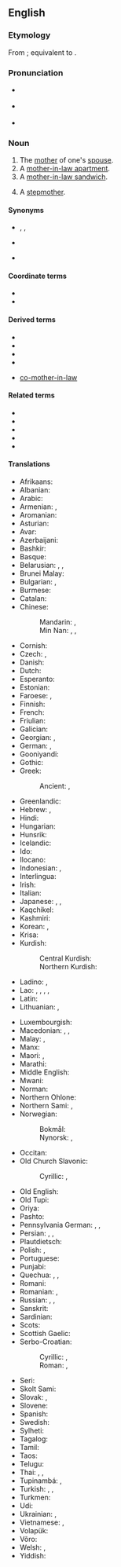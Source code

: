 ==English==
{{wikipedia}}

===Etymology===
From {{inh|en|enm|moder in lawe}}; equivalent to {{suffix|en|mother|in-law}}.

===Pronunciation===
* {{a|UK}} {{IPA|en|/ˈmʌ.ðəɹ.ɪnˌlɔː/}}
* {{a|US}} {{IPA|en|/ˈmʌ.ðəɹ.ɪnˌlɑː/}}
* {{audio|en|en-us-mother-in-law.ogg|Audio (US)}}

===Noun===
{{en-noun|head=[[mother]]-[[in]]-[[law]]|mothers-in-law|mother-in-laws|pl2qual=colloquial, nonstandard}}

# The [[mother]] of one's [[spouse]].
# A [[mother-in-law apartment]].
# A [[mother-in-law sandwich]].
# {{lb|en|dated}} A [[stepmother]].

====Synonyms====
* {{l|en|ma-in-law}} {{q|colloquial}}, {{l|en|mom-in-law}} {{q|US|informal}}, {{l|en|mum-in-law}} {{q|British|informal}}
* {{l|en|saas}} {{q|India}}
* {{l|en|shviger}} {{q|US slang}}

====Coordinate terms====
* {{l|en|father-in-law}}
* {{l|en|mother-out-law}}

====Derived terms====
* {{l|en|mother-in-law apartment}}
* {{l|en|mother-in-law language}}
* {{l|en|mother-in-law sandwich}}
* {{l|en|mother-in-law style}}
* {{qualifier|uncommon}} [[co-mother-in-law]]

====Related terms====
* {{l|en|brother-in-law}}
* {{l|en|daughter-in-law}}
* {{l|en|father-in-law}}
* {{l|en|sister-in-law}}
* {{l|en|son-in-law}}

====Translations====
{{trans-top|spouse’s mother}}
* Afrikaans: {{t|af|skoonmoeder}}
* Albanian: {{t|sq|vjehrrë|f}}
* Arabic: {{t+|ar|حَمَاة|f}}
* Armenian: {{t+|hy|սկեսուր}} {{qualifier|husband's mother}}, {{t+|hy|զոքանչ}} {{qualifier|wife's mother}}
* Aromanian: {{t|rup|soacrã|f}}
* Asturian: {{t+|ast|suegra|f}}
* Avar: {{t|av|якьад}}
* Azerbaijani: {{t|az|qayınana}}
* Bashkir: {{t|ba|ҡәйнә|sc=Cyrl}}
* Basque: {{t+|eu|amaginarreba}}
* Belarusian: {{t|be|свякро́ў|f}}, {{t|be|свякру́ха|f}} {{qualifier|husband's mother}}, {{t|be|це́шча|f}} {{qualifier|wife's mother}}
* Brunei Malay: {{t|kxd|mama mantua}}
* Bulgarian: {{t+|bg|свекъ́рва|f}} {{qualifier|husband's mother}}, {{t+|bg|тъ́ща|f}} {{qualifier|wife's mother}}
* Burmese: {{t+|my|ယောက္ခမ}}
* Catalan: {{t+|ca|sogra|f}}
* Chinese:
*: Mandarin: {{t+|cmn|婆婆|tr=pópo|sc=Hani}} {{qualifier|husband's mother}}, {{t+|cmn|岳母|tr=yuèmǔ|sc=Hani}} {{qualifier|wife's mother}}
*: Min Nan: {{t|nan|大家|tr=ta-ke, tā-ke, tōa-kee}} {{qualifier|husband's mother}}, {{t+|nan|丈姆|tr=tiǔⁿ-ḿ, tiūⁿ-ḿ, tiòⁿ-ḿ}} {{qualifier|wife's father}}, {{t+|nan|丈姆婆|tr=tiǔⁿ-ḿ-pô, tiūⁿ-ḿ-pô, tiòⁿ-ḿ-pô}} {{qualifier|wife's father}}
* Cornish: {{t|kw|hweger|f}}
* Czech: {{t+|cs|tchýně|f}}, {{t+|cs|tchyně|f}}
* Danish: {{t+|da|svigermor|c}}
* Dutch: {{t+|nl|schoonmoeder|f}}
* Esperanto: {{t+|eo|bopatrino}}
* Estonian: {{t+|et|ämm}}
* Faroese: {{t|fo|vermóðir|f}}, {{t|fo|vermamma|f}}
* Finnish: {{t+|fi|anoppi}}
* French: {{t+|fr|belle-mère|f}}
* Friulian: {{t|fur|madone|f}}
* Galician: {{t+|gl|sogra|f}}
* Georgian: {{t|ka|სიდედრი|sc=Geor}} {{qualifier|wife's mother}}, {{t|ka|დედამთილი|sc=Geor}} {{qualifier|husband's mother}}
* German: {{t+|de|Schwiegermutter|f}}, {{t+|de|Schwäherin|f}} {{qualifier|obsolete}}
* Gooniyandi: {{t|gni|marriyali}}
* Gothic: {{t|got|𐍃𐍅𐌰𐌹𐌷𐍂𐍉|f}}
* Greek: {{t+|el|πεθερά|f}}
*: Ancient: {{t|grc|πενθερά|f}}, {{q|Epic}} {{t|grc|ἑκυρά|f}}
* Greenlandic: {{t|kl|saki}}
* Hebrew: {{t+|he|חָמוֹת|f|tr=khamót}} {{qualifier|husband's mother}}, {{t+|he|חוֹתֶנֶת|f|tr=khoténet}} {{qualifier|wife's mother}}
* Hindi: {{t+|hi|सास|f}}
* Hungarian: {{t+|hu|anyós}}
* Hunsrik: {{t|hrx|Schwieghermutter|f}}
* Icelandic: {{t+|is|tengdamamma|f}}
* Ido: {{t+|io|bomatro}}
* Ilocano: {{t|ilo|katugangan a babai}}
* Indonesian: {{t|id|[[mertua]] [[perempuan]]}}, {{t+|id|ibu mertua}}
* Interlingua: {{t|ia|matre affin}}
* Irish: {{t|ga|máthair chéile}}
* Italian: {{t+|it|suocera|f}}
* Japanese: {{t+|ja|姑|tr=しゅうとめ, shūtome|sc=Jpan}}, {{t+|ja|義母|tr=ぎぼ, gibo}}, {{t|ja|義理の母|tr=giri-no-haha}}
* Kaqchikel: {{t|cak|alinam}}
* Kashmiri: {{t+|ks|ہَش|tr=haś}}
* Korean: {{t+|ko|시어머니}} {{qualifier|husband's mother}}, {{t+|ko|장모}} {{qualifier|wife's mother}}
* Krisa: {{qualifier|husband’s mother}} {{t|ksi|sami}}
* Kurdish:
*: Central Kurdish: {{t|ckb|خەسو}}
*: Northern Kurdish: {{t+|kmr|xesû|f}}
* Ladino: {{t|lad|esfuegra}}, {{t|lad|eshfuegra}} {{qualifier|Istanbul, Izmir}}
* Lao: {{t|lo|ແມ່ຜົວ}} {{qualifier|husband's mother}}, {{t|lo|ແມ່ເມັຽ}} {{qualifier|wife's mother}}, {{t|lo|ສະວະສະລຸ}}, {{t|lo|ສະສຸຣີ}}, {{t|lo|ສັດສຸ}}
* Latin: {{t|la|socrus|f}}
* Lithuanian: {{t+|lt|uošvė}}, {{t|lt|anyta}}
{{trans-mid}}
* Luxembourgish: {{t|lb|Schwéiermamm|f}}
* Macedonian: {{t|mk|све́крва|f}} {{qualifier|husband's mother}}, {{t|mk|те́шта|f}}, {{t+|mk|ба́ба|f}} {{qualifier|wife's mother}}
* Malay: {{t|ms|ibu mertua}}, {{t|ms|emak mertua}}
* Manx: {{t|gv|moir 'sy leigh|f}}
* Maori: {{t|mi|hungarei}}, {{t|mi|hungawai}}
* Marathi: {{t|mr|सासू|f}}
* Middle English: {{t|enm|moder in lawe}}
* Mwani: {{t|wmw|mukwe}}
* Norman: {{t|nrf|belle-méthe|f}}
* Northern Ohlone: {{t|cst|'úqi}}
* Northern Sami: {{t|se|vuoni}}, {{t|se|vuonesássa}} {{qualifier|future}}
* Norwegian:
*: Bokmål: {{t+|nb|svigermor|m|f}}
*: Nynorsk: {{t|nn|svigermor|f}}, {{t|nn|vermor|f}}
* Occitan: {{t+|oc|sògra|f}}
* Old Church Slavonic:
*: Cyrillic: {{t|cu|свекрꙑ|f}} {{qualifier|husband's mother}}, {{t|cu|тьща|f}} {{qualifier|wife's mother}}
* Old English: {{t|ang|sweġer|f}}
* Old Tupi: {{t|tpw|mendy}}
* Oriya: {{t|or|ଆଈଶାଶୁ}}
* Pashto: {{t+|ps|خواښې|f}}
* Pennsylvania German: {{t|pdc|Schwiegern|f}}, {{t|pdc|Schwaermammi|f}}, {{t|pdc|Schwiegermudder|f}}
* Persian: {{t+|fa|مادرشوهر|tr=mâdar-šouhar|sc=fa-Arab}}, {{t+|fa|مادرزن|tr=mâdar-zan|sc=fa-Arab}}, {{t+|fa|خشو|tr=xošu|sc=fa-Arab}}
* Plautdietsch: {{t|pdt|Schwiamutta|f}}
* Polish: {{t+|pl|teściowa|f}}, {{t+|pl|świekra|f}} {{qualifier|archaic; husband's mother}}
* Portuguese: {{t+|pt|sogra|f}}
* Punjabi: {{t+|pa|ਸੱਸ|f}}
* Quechua: {{t|qu|aqu}} {{qualifier|wife's mother}}, {{t|qu|kisma}} {{qualifier|wife's mother}}, {{t|qu|kiwach}} {{qualifier|husband's mother}}
* Romani: {{t|rom|sasuj|f}}
* Romanian: {{t+|ro|soacră|f}}, {{t|ro|mamă-soacră|f}}
* Russian: {{t+|ru|свекро́вь|f}}, {{t+|ru|свекру́ха|f}} {{qualifier|husband's mother}}, {{t+|ru|тёща|f}} {{qualifier|wife's mother}}
* Sanskrit: {{t+|sa|श्वश्रू|f}}
* Sardinian: {{t|sc|socra|f}}
* Scots: {{t|sco|guid-mither}}
* Scottish Gaelic: {{t|gd|màthair-chèile}}
* Serbo-Croatian:
*: Cyrillic: {{t|sh|свекрва|f}} {{qualifier|husband's mother}}, {{t|sh|ташта|f}} {{qualifier|wife's mother}}
*: Roman: {{t+|sh|svekrva|f}} {{qualifier|husband's mother}}, {{t+|sh|tašta|f}} {{qualifier|wife's mother}}
* Seri: {{qualifier|of a male}} {{t|sei|aaquéect cmaam}}
* Skolt Sami: {{t|sms|vueʹn}}
* Slovak: {{t+|sk|svokra|f}}, {{t|sk|svekruša|f}}
* Slovene: {{t+|sl|tašča|f}}
* Spanish: {{t+|es|suegra|f}}
* Swedish: {{t+|sv|svärmor|c}}
* Sylheti: {{t|syl|ꠢꠠꠤ}}
* Tagalog: {{t|tl|biyanang-babae}}
* Tamil: {{t+|ta|மாமியார்|sc=Taml}}
* Taos: {{t|twf|kána}}
* Telugu: {{t+|te|అత్త}}
* Thai: {{t|th|แม่สามี}} {{qualifier|husband's mother}}, {{t+|th|แม่ยาย}} {{qualifier|wife's mother}}, {{t|th|แม่ผัว}} {{qualifier|husband's mother}}
* Tupinambá: {{qualifier|wife’s mother-in-law}} {{t|tpn|mendy}}, {{qualifier|husband’s mother-in-law; t-}} {{t|tpn|aîxó}}
* Turkish: {{t+|tr|kaynana}}, {{t+|tr|kayınvalide}}, {{t+|tr|hanımanne}}
* Turkmen: {{t|tk|gaýynene}}
* Udi: {{t|udi|сейне}}
* Ukrainian: {{t|uk|свекру́ха|f|sc=Cyrl}} {{qualifier|husband's mother}}, {{t|uk|те́ща|f|sc=Cyrl}} {{qualifier|wife's mother}}
* Vietnamese: {{t|vi|mẹ chồng}} {{qualifier|husband's mother}}, {{t+|vi|mẹ vợ}} {{qualifier|wife's mother}}
* Volapük: {{t+|vo|lümot}}
* Võro: {{t|vro|ämm}}
* Welsh: {{t|cy|chwegr|f}}, {{t|cy|mam yng nghyfraith|f}}
* Yiddish: {{t|yi|שוויגער|f|sc=Hebr}}
{{trans-bottom}}

{{C|en|Female family members}}